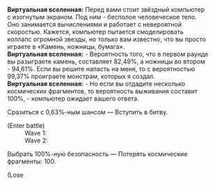 {{Диалог Начало}}
:'''Виртуальная вселенная:''' Перед вами стоит звёздный компьютер с изогнутым экраном. Под ним - бесполое человеческое тело. Оно занимается вычислениями и работает с невероятной скоростью. Кажется, компьютер пытается смоделировать коллапс огромной звезды, но только вам известно, что вы просто играете в «Камень, ножницы, бумага».
:'''Виртуальная вселенная:''' - Вероятность того, что в первом раунде вы разыграете камень, составляет 82,49%, а ножницы во втором - 94,61%. Если вы решите напасть на меня, то с вероятностью 99,37% проиграете монстрам, которых я создал.
:'''Виртуальная вселенная:''' - Но если вы отдадите несколько космических фрагментов, то вероятность выживания составит 100%, - компьютер ожидает вашего ответа.
:{{Диалог|Звезда}} Сразиться с 0,63%-ным шансом &mdash; Вступить в битву.
:;(Enter battle)
::Wave 1: {{Список врагов|mode=sent|Рейнджер пустоты: Захватчик*2/-25% НР; Рейнджер пустоты: Исказитель*1/-25% НР}}
::Wave 2: {{Список врагов|mode=sent|Автоматон-жук*2/-25% НР; Автоматон-паук*1/-25% НР}}
:{{Диалог|Звезда}} Выбрать 100%-ную безопасность &mdash; Потерять космические фрагменты: 100.
:;(Lose {{Предмет|Космические фрагменты|20|x=100}}
{{Диалог Конец}}